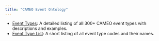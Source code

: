 ```yaml
---
title: "CAMEO Event Ontology"
---
```


- [Event Types](event-types.qmd): A detailed listing of all 300+ CAMEO event types with descriptions and examples. 
- [Event Type List](event-type-list.qmd): A short listing of all event type codes and their names. 

